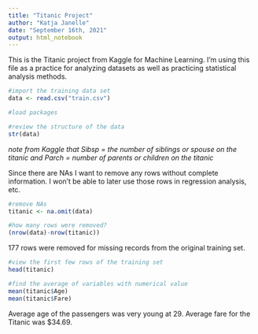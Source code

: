 ```yaml
---
title: "Titanic Project"
author: "Katja Janelle"
date: "September 16th, 2021"
output: html_notebook
---
```


This is the Titanic project from Kaggle for Machine Learning.  I'm using this file as a practice for analyzing datasets as well as practicing statistical analysis methods.  

```r
#import the training data set
data <- read.csv("train.csv")

#load packages 
```


```r
#review the structure of the data 
str(data)
```
*note from Kaggle that Sibsp = the number of siblings or spouse on the titanic and Parch = number of parents or children on the titanic* 

Since there are NAs I want to remove any rows without complete information. I won't be able to later use those rows in regression analysis, etc.  

```r
#remove NAs 
titanic <- na.omit(data)

#how many rows were removed?
(nrow(data)-nrow(titanic))
```
177 rows were removed for missing records from the original training set.  

```r
#view the first few rows of the training set
head(titanic)
```

```r
#find the average of variables with numerical value
mean(titanic$Age)
mean(titanic$Fare)
```
Average age of the passengers was very young at 29. Average fare for the Titanic was $34.69.  
  
  


